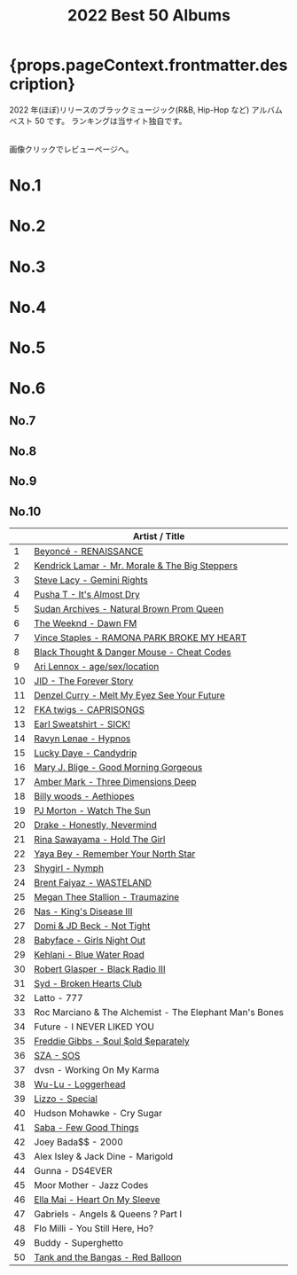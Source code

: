 ﻿---
title: 2022 Best 50 Albums
tabs: ["2022", "2021", "2020", "2019", "2018", "2017", "2016"]
description: 2022 Black Music Best 50 Albums by planet.ky
keywords: "2022, album best 50, CD best 50, black music, Hip-Hop, Rap, Soul, R&B"
---




<h1> {props.pageContext.frontmatter.description} </h1>

<PageDescription>

2022 年(ほぼ)リリースのブラックミュージック(R&B, Hip-Hop など) アルバム ベスト 50 です。
ランキングは当サイト独自です。

<br />
画像クリックでレビューページへ。

</PageDescription>

<Row>
  <Column colMd={2} colLg={3} noGutterMdLeft>
    <h1>No.1</h1>
    <Review1 />
  </Column>
  <Column colMd={2} colLg={3} noGutterMdLeft>
    <h1>No.2</h1>
    <Review2 />
  </Column>
  <Column colMd={2} colLg={3} noGutterMdLeft>
    <h1>No.3</h1>
    <Review3 />
  </Column>
</Row>

<Row>
  <Column colMd={2} colLg={3} noGutterMdLeft>
    <h1>No.4</h1>
    <Review4 />
  </Column>
  <Column colMd={2} colLg={3} noGutterMdLeft>
    <h1>No.5</h1>
    <Review5 />
  </Column>
  <Column colMd={2} colLg={3} noGutterMdLeft>
    <h1>No.6</h1>
    <Review6 />
  </Column>
</Row>

<Row>
  <Column colMd={2} colLg={2} noGutterMdLeft>
    <h2>No.7</h2>
    <Review7 />
  </Column>
  <Column colMd={2} colLg={2} noGutterMdLeft>
    <h2>No.8</h2>
    <Review8 />
  </Column>
  <Column colMd={2} colLg={2} noGutterMdLeft>
    <h2>No.9</h2>
    <Review9 />
  </Column>
  <Column colMd={2} colLg={2} noGutterMdLeft>
    <h2>No.10</h2>
    <Review10 />
  </Column>
</Row>

|     | Artist / Title                                                                   |
| --- | -------------------------------------------------------------------------------- |
| 1   | [Beyoncé - RENAISSANCE](/review/beyonce6L/)                                      |
| 2   | [Kendrick Lamar - Mr. Morale & The Big Steppers](/review/kendricklamar6L/)       |
| 3   | [Steve Lacy - Gemini Rights](/review/stevelacy2L/)                               |
| 4   | [Pusha T - It's Almost Dry](/review/pushat4L/)                                   |
| 5   | [Sudan Archives - Natural Brown Prom Queen](/review/sudanarchives2L/)            |
| 6   | [The Weeknd - Dawn FM](/review/weeknd7L/)                                        |
| 7   | [Vince Staples - RAMONA PARK BROKE MY HEART](/review/vincestaples6L/)            |
| 8   | [Black Thought & Danger Mouse - Cheat Codes](/review/dangermouseblackthought1L/) |
| 9   | [Ari Lennox - age/sex/location](/review/arilennox2L/)                            |
| 10  | [JID - The Forever Story](/review/jid1L/)                                        |
| 11  | [Denzel Curry - Melt My Eyez See Your Future](/review/denzelcurry2L/)            |
| 12  | [FKA twigs - CAPRISONGS](/review/fkatwigs3L/)                                    |
| 13  | [Earl Sweatshirt - SICK!](/review/earlsweatshirt4L/)                             |
| 14  | [Ravyn Lenae - Hypnos](/review/ravynlenae1L/)                                    |
| 15  | [Lucky Daye - Candydrip](/review/luckydaye1L/)                                   |
| 16  | [Mary J. Blige - Good Morning Gorgeous](/review/maryjblige11L/)                  |
| 17  | [Amber Mark - Three Dimensions Deep](/review/ambermark1L/)                       |
| 18  | [Billy woods - Aethiopes](/review/billywoods1L/)                                 |
| 19  | [PJ Morton - Watch The Sun](/review/pjmorton2L/)                                 |
| 20  | [Drake - Honestly, Nevermind](/review/drake9L/)                                  |
| 21  | [Rina Sawayama - Hold The Girl](/review/rinasawayama2L/)                         |
| 22  | [Yaya Bey - Remember Your North Star](/review/yayabey1L/)                        |
| 23  | [Shygirl - Nymph](/review/shygirl1L/)                                            |
| 24  | [Brent Faiyaz - WASTELAND](/review/brentfaiyaz1L/)                               |
| 25  | [Megan Thee Stallion - Traumazine](/review/megantheestallion2L/)                 |
| 26  | [Nas - King's Disease III](/review/nas10L/)                                      |
| 27  | [Domi & JD Beck - Not Tight](/review/domiandjdbeck1L/)                           |
| 28  | [Babyface - Girls Night Out](/review/babyface3L/)                                |
| 29  | [Kehlani - Blue Water Road](/review/kehlani4L/)                                  |
| 30  | [Robert Glasper - Black Radio III](/review/robertglasper3L/)                     |
| 31  | [Syd - Broken Hearts Club](/review/syd2L/)                                       |
| 32  | Latto - 777                                                                      |
| 33  | Roc Marciano & The Alchemist - The Elephant Man's Bones                          |
| 34  | Future - I NEVER LIKED YOU                                                       |
| 35  | [Freddie Gibbs - $oul $old $eparately](/review/freddiegibbs1L/)                  |
| 36  | [SZA - SOS](/review/sza2L/)                                                      |
| 37  | dvsn - Working On My Karma                                                       |
| 38  | [Wu-Lu - Loggerhead](/review/wu-lu1L/)                                           |
| 39  | [Lizzo - Special](/review/lizzo2L/)                                              |
| 40  | Hudson Mohawke - Cry Sugar                                                       |
| 41  | [Saba - Few Good Things](/review/saba2L/)                                        |
| 42  | Joey Bada$$ - 2000                                                               |
| 43  | Alex Isley & Jack Dine - Marigold                                                |
| 44  | Gunna - DS4EVER                                                                  |
| 45  | Moor Mother - Jazz Codes                                                         |
| 46  | [Ella Mai - Heart On My Sleeve](/review/ellamai2L/)                              |
| 47  | Gabriels - Angels & Queens ? Part I                                              |
| 48  | Flo Milli - You Still Here, Ho?                                                  |
| 49  | Buddy - Superghetto                                                              |
| 50  | [Tank and the Bangas - Red Balloon](/review/tankandthebangas1L/)                 |
